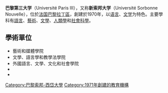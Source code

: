 {{multiple issues|
{{expand|time=2016-12-05T05:40:46+00:00}}
{{unreferenced|time=2016-12-05T05:40:46+00:00}}
{{update|time=2016-12-05T05:40:46+00:00}}
}}
{{Infobox university
|name               = 新索邦大学
|native_name        = Université Sorbonne Nouvelle
|image_name         = University of Paris III Sorbonne Nouvelle logo.png
|image_size         = 225px
|established        = 1971 
|type               = [[公立大学|公立大学]]
| motto             = ''Hic et ubique terrarum''<br/> (此處與世界任一處)
|president          = 馬利-克利斯汀·勒馬德利
|chancellor         = 莫里斯·喀內
|students           = 19,360
|undergrad          = 7,572
|postgrad           = 7,904
|doctoral           = 3,252
|city               = [[巴黎|巴黎]]
|country            = [[法国|法国]]
|affiliations       = {{lang|fr|索邦大學集團}}，[[欧洲首都大学联盟|欧洲首都大学联盟]]
|website            = http://www.univ-paris3.fr
}}

'''巴黎第三大学'''（Université Paris III），又称'''新索邦大学'''（Université Sorbonne Nouvelle），位於[[法国|法国]][[巴黎|巴黎]][[拉丁區|拉丁區]]，創建於1970年，以[[语言|语言]]、[[文学|文学]]为特色。主要學科有[[語言|語言]]、[[藝術|藝術]]、[[文學|文學]]、[[人類學|人類學]]和[[社會科學|社會科學]]。

== 學術單位 ==
*藝術和媒體學院
*文學、語言學和教學法學院
*外國語言、文學、文化和社會學院
*{{link-fr|巴黎拉丁美洲研究所|Institut des hautes études de l'Amérique latine}}
*{{link-fr|巴黎高等翻譯學院|École supérieure d'interprètes et de traducteurs}}

{{巴黎大学公署}}
{{法国公立科学、文化和专业机构}}
{{欧洲首都大学联盟}}
{{国际公立大学论坛}}

{{Authority control}}
[[Category:巴黎索邦-西岱大學|Category:巴黎索邦-西岱大學]]
[[Category:1971年創建的教育機構|Category:1971年創建的教育機構]]